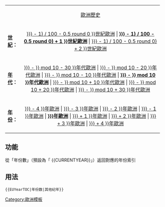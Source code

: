 {| width="100%" style="font-size:smaller;"
|
| align="center"| [[歐洲歷史]]
|-
|'''[[世紀]]：'''
| align="center" | [[{{#expr: ({{{1|{{CURRENTYEAR}}}}} - 1) / 100 - 0.5 round 0 }}世紀歐洲]] | '''[[{{#expr: (({{{1|{{CURRENTYEAR}}}}} - 1) / 100 - 0.5 round 0) + 1 }}世紀歐洲]]''' | [[{{#expr: (({{{1|{{CURRENTYEAR}}}}} - 1) / 100 - 0.5 round 0) + 2 }}世紀歐洲]]
|-
|'''[[年代]]：'''
| align="center" | [[{{#expr: {{{1|{{CURRENTYEAR}}}}} - {{{1|{{CURRENTYEAR}}}}} mod 10 - 30 }}年代歐洲]] | [[{{#expr: {{{1|{{CURRENTYEAR}}}}} - {{{1|{{CURRENTYEAR}}}}} mod 10 - 20 }}年代歐洲]] | [[{{#expr: {{{1|{{CURRENTYEAR}}}}} - {{{1|{{CURRENTYEAR}}}}} mod 10 - 10 }}年代歐洲]] | '''[[{{#expr: {{{1|{{CURRENTYEAR}}}}} - {{{1|{{CURRENTYEAR}}}}} mod 10 }}年代歐洲]]''' | [[{{#expr: {{{1|{{CURRENTYEAR}}}}} - {{{1|{{CURRENTYEAR}}}}} mod 10 + 10 }}年代歐洲]] | [[{{#expr: {{{1|{{CURRENTYEAR}}}}} - {{{1|{{CURRENTYEAR}}}}} mod 10 + 20 }}年代歐洲]] | [[{{#expr: {{{1|{{CURRENTYEAR}}}}} - {{{1|{{CURRENTYEAR}}}}} mod 10 + 30 }}年代歐洲]]
|- 
|'''[[年|年份]]：'''
| align="center" | [[{{#expr: {{{1|{{CURRENTYEAR}}}}} - 4 }}年歐洲]] | [[{{#expr: {{{1|{{CURRENTYEAR}}}}} - 3 }}年歐洲]] | [[{{#expr: {{{1|{{CURRENTYEAR}}}}} - 2 }}年歐洲]] | [[{{#expr: {{{1|{{CURRENTYEAR}}}}} - 1 }}年歐洲]] | '''[[{{{1|{{CURRENTYEAR}}}}}年歐洲]]''' | [[{{#expr: {{{1|{{CURRENTYEAR}}}}} + 1 }}年歐洲]] | [[{{#expr: {{{1|{{CURRENTYEAR}}}}} + 2 }}年歐洲]] | [[{{#expr: {{{1|{{CURRENTYEAR}}}}} + 3 }}年歐洲]] | [[{{#expr: {{{1|{{CURRENTYEAR}}}}} + 4 }}年歐洲]]
|}<noinclude>

==功能==
從「年份數」（預設為「 <nowiki>{{CURRENTYEAR}}</nowiki>」）返回對應的年份索引
==用法==

 <nowiki>{{EUYearTOC|年份数|其他纪年}} </nowiki>

{{esoteric}}
[[Category:日历模板|{{PAGENAME}}]]
[[Category:歐洲模板]]

</noinclude>